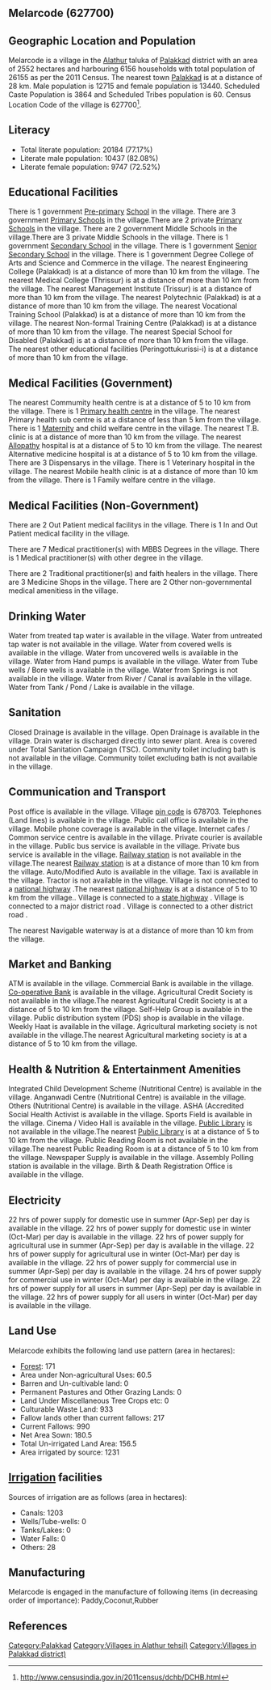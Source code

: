 {{Infobox settlement
| name=Melarcode
| native_name=
| native_name_lang=
| other_name=
| nickname=
| settlement_type=Village
| image_skyline=
| image_alt=
| image_caption=
| pushpin_map=India Kerala
| pushpin_label_position=right
| pushpin_map_alt=
| pushpin_map_caption=Location in Kerala, India
| latd=
| latm=
| lats=
| latNS=
| longd=
| longm=
| longs=
| longEW=
| coordinates_display=inline,title
| subdivision_type=Country
| subdivision_name={{flag|India}}
| subdivision_type1=[[States and territories of India|State]]
| subdivision_name1=Kerala 
| subdivision_type2=[[List of districts of India|District]]
| subdivision_name2=Palakkad
| subdivision_type3=Tahsil
| subdivision_name3=Alathur
| website=
| established_title=<!-- Established -->
| established_date=
| founder=
| named_for=
| government_type=
| governing_body=
| unit_pref=Metric=
| area_footnotes=
| area_rank=
| area_total_km2=25.52
| elevation_footnotes=
| elevation_m=
| population_total=26155
| population_as_of=2011
| population_rank=
| population_density_km2=1024
| population_demonym=
| population_footnotes=
| demographics_type1=Languages
| demographics1_title1=Official
| demographics1_info1=[[Malayalam language|Malayalam]]
| timezone1=[[Indian Standard Time|IST]]
| utc_offset1==+5:30
| postal_code_type=[[Postal Index Number|PIN]]
| postal_code=678703
| area_code_type=Telephone code
| area_code=
| registration_plate=
| blank1_name_sec1=Nearest city
| blank1_info_sec1=[[Palakkad]]
| blank2_name_sec1=[[Human sex ratio|Sex ratio]]
| blank2_info_sec1=1057 [[male|♂]]/[[female|♀]]
| blank3_name_sec1=Literacy
| blank3_info_sec1=77.17%
| blank1_name_sec2=[[2011 Census of India|2011 census]] code
| blank1_info_sec2=627700
| footnotes=
}}

== Melarcode (627700) ==

== Geographic Location and Population ==

Melarcode is a village in the [[Alathur]] taluka of [[Palakkad]] district with an area of 2552 hectares and harbouring 6156 households with total population of 26155 as per the 2011 Census. The nearest town [[Palakkad]] is at a distance of 28 km. Male population is 12715 and female population is 13440. Scheduled Caste Population is 3864 and Scheduled Tribes population is 60. Census Location Code of the village is 627700<ref>http://www.censusindia.gov.in/2011census/dchb/DCHB.html</ref>.


== Literacy ==  
* Total literate population: 20184 (77.17%)
* Literate male population: 10437 (82.08%)
* Literate female population: 9747 (72.52%)


== Educational Facilities ==  
There is 1 government [[Pre-primary]] [[School]] in the village.
There are 3 government [[Primary School]]s in the village.There are 2 private [[Primary School]]s in the village.
There are 2 government Middle Schools in the village.There are 3 private Middle Schools in the village.
There is 1 government [[Secondary School]] in the village.
There is 1 government [[Senior Secondary School]] in the village.
There is 1 government Degree College of Arts and Science and Commerce in the village.
The nearest Engineering College (Palakkad) is at a distance of more than 10 km from the village.
The nearest Medical College (Thrissur) is at a distance of more than 10 km from the village.
The nearest Management Institute (Trissur) is at a distance of more than 10 km from the village.
The nearest Polytechnic (Palakkad) is at a distance of more than 10 km from the village.
The nearest Vocational Training School (Palakkad) is at a distance of more than 10 km from the village.
The nearest Non-formal Training Centre (Palakkad) is at a distance of more than 10 km from the village.
The nearest Special School for Disabled (Palakkad) is at a distance of more than 10 km from the village.
The nearest other educational facilities (Peringottukurissi-i) is at a distance of more than 10 km from the village.


== Medical Facilities (Government) ==
The nearest Commumity health centre is at a distance of 5 to 10 km from the village.
There is 1 [[Primary health centre]] in the village.
The nearest Primary health sub centre is at a distance of less than 5 km from the village.
There is 1 [[Maternity]] and child welfare centre in the village.
The nearest T.B. clinic is at a distance of more than 10 km from the village.
The nearest [[Allopathy]] hospital is at a distance of 5 to 10 km from the village.
The nearest Alternative medicine hospital is at a distance of 5 to 10 km from the village.
There are 3 Dispensarys in the village.
There is 1 Veterinary hospital in the village.
The nearest Mobile health clinic is at a distance of more than 10 km from the village.
There is 1 Family welfare centre in the village.


== Medical Facilities (Non-Government) ==
There are 2 Out Patient medical facilitys in the village.
There is 1 In and Out Patient medical facility in the village.

There are 7 Medical practitioner(s) with MBBS Degrees in the village.
There is 1 Medical practitioner(s) with other degree in the village.

There are 2 Traditional practitioner(s) and faith healers in the village.
There are 3 Medicine Shops in the village.
There are 2 Other non-governmental medical amenitiess in the village.


== Drinking Water ==
Water from treated tap water is available in the village.
Water from untreated tap water is not available in the village.
Water from covered wells is available in the village.
Water from uncovered wells is available in the village.
Water from Hand pumps is available in the village.
Water from Tube wells / Bore wells is available in the village.
Water from Springs is not available in the village.
Water from River / Canal is available in the village.
Water from Tank / Pond / Lake is available in the village.


== Sanitation ==
Closed Drainage is available in the village.
Open Drainage is available in the village.
Drain water is discharged directly into sewer plant.
Area is covered under Total Sanitation Campaign (TSC).
Community toilet including bath is not available in the village.
Community toilet excluding bath is not available in the village.


== Communication and Transport ==
Post office is available in the village.
Village [[pin code]] is 678703.
Telephones (Land lines) is available in the village.
Public call office is available in the village.
Mobile phone coverage is available in the village.
Internet cafes / Common service centre is available in the village.
Private courier is available in the village.
Public bus service is available in the village.
Private bus service is available in the village.
[[Railway station]] is not available in the village.The nearest [[Railway station]] is at a distance of more than 10 km from the village.
Auto/Modified Auto is available in the village.
Taxi is available in the village.
Tractor is not available in the village.
Village is not connected to a [[national highway]] .The nearest [[national highway]] is at a distance of 5 to 10 km from the village..
Village is connected to a [[state highway]]  .
Village is connected to a major district road    .
Village is connected to a other district road  .



The nearest Navigable waterway is at a distance of more than 10 km from the village.



== Market and Banking ==
ATM is available in the village.
Commercial Bank is available in the village.
[[Co-operative Bank]] is available in the village.
Agricultural Credit Society is not available in the village.The nearest Agricultural Credit Society is at a distance of 5 to 10 km from the village.
Self-Help Group is available in the village.
Public distribution system (PDS) shop is available in the village.
Weekly Haat is available in the village.
Agricultural marketing society is not available in the village.The nearest Agricultural marketing society is at a distance of 5 to 10 km from the village.


== Health & Nutrition & Entertainment Amenities ==
Integrated Child Development Scheme (Nutritional Centre) is available in the village.
Anganwadi Centre (Nutritional Centre) is available in the village.
Others (Nutritional Centre) is available in the village.
ASHA (Accredited Social Health Activist is available in the village.
Sports Field is available in the village.
Cinema / Video Hall is available in the village.
[[Public Library]] is not available in the village.The nearest [[Public Library]] is at a distance of 5 to 10 km from the village.
Public Reading Room is not available in the village.The nearest Public Reading Room is at a distance of 5 to 10 km from the village.
Newspaper Supply is available in the village.
Assembly Polling station is available in the village.
Birth & Death Registration Office is available in the village.


== Electricity ==
22 hrs of power supply for domestic use in summer (Apr-Sep) per day is available in the village.
22 hrs of power supply for domestic use in winter (Oct-Mar) per day is available in the village.
22 hrs of power supply for agricultural use in summer (Apr-Sep) per day is available in the village.
22 hrs of power supply for agricultural use in winter (Oct-Mar) per day is available in the village.
22 hrs of power supply for commercial use in summer (Apr-Sep) per day is available in the village.
24 hrs of power supply for commercial use in winter (Oct-Mar) per day is available in the village.
22 hrs of power supply for all users in summer (Apr-Sep) per day is available in the village.
22 hrs of power supply for all users in winter (Oct-Mar) per day is available in the village.


== Land Use ==
Melarcode exhibits the following land use pattern (area in hectares):
* [[Forest]]: 171
* Area under Non-agricultural Uses: 60.5
* Barren and Un-cultivable land: 0
* Permanent Pastures and Other Grazing Lands: 0
* Land Under Miscellaneous Tree Crops etc: 0
* Culturable Waste Land: 933
* Fallow lands other than current fallows: 217
* Current Fallows: 990
* Net Area Sown: 180.5
* Total Un-irrigated Land Area: 156.5
* Area irrigated by source: 1231


== [[Irrigation]] facilities ==
Sources of irrigation are as follows (area in hectares):
* Canals: 1203
* Wells/Tube-wells: 0
* Tanks/Lakes: 0
* Water Falls: 0
* Others: 28


== Manufacturing ==
Melarcode is engaged in the manufacture of following items (in decreasing order of importance): Paddy,Coconut,Rubber


[[Category:Palakkad]]
[[Category:Villages in Alathur tehsil)]]
[[Category:Villages in Palakkad district)]]


== References ==
{{Reflist}}



